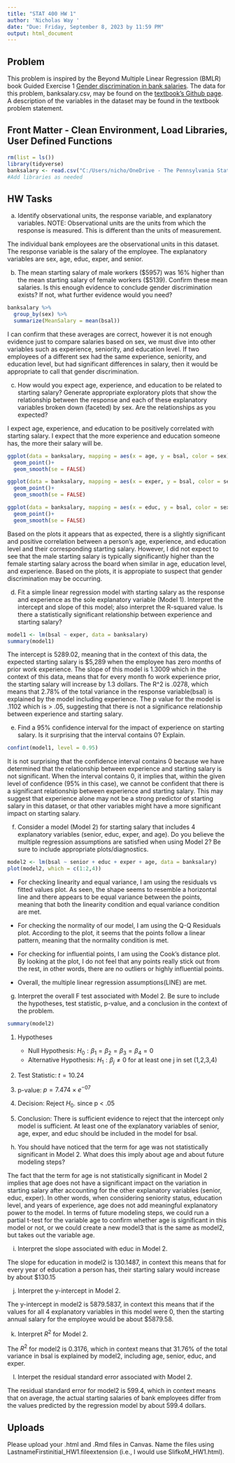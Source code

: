 ---
title: "STAT 400 HW 1"
author: 'Nicholas Way '
date: "Due: Friday, September 8, 2023 by 11:59 PM"
output: html_document
---

## Problem 

This problem is inspired by the Beyond Multiple Linear Regression (BMLR) book Guided Exercise 1 [Gender discrimination in bank salaries](https://bookdown.org/roback/bookdown-BeyondMLR/ch-MLRreview.html#guided-exercises). The data for this problem, banksalary.csv, may be found on the [textbook's Github page](https://github.com/proback/BeyondMLR). A description of the variables in the dataset may be found in the textbook problem statement. 

## Front Matter - Clean Environment, Load Libraries, User Defined Functions
```{r}
rm(list = ls())
library(tidyverse)
banksalary <- read.csv("C:/Users/nicho/OneDrive - The Pennsylvania State University/Stat 400/Homework/banksalary.csv")
#Add libraries as needed
```

## HW Tasks

a. Identify observational units, the response variable, and explanatory variables. NOTE: Observational units are the units from which the response is measured. This is different than the units of measurement.

The individual bank employees are the observational units in this dataset. The response variable is the salary of the employee. The explanatory variables are sex, age, educ, exper, and senior.

b. The mean starting salary of male workers (\$5957) was 16% higher than the mean starting salary of female workers (\$5139). Confirm these mean salaries. Is this enough evidence to conclude gender discrimination exists? If not, what further evidence would you need?

```{r}
banksalary %>%
  group_by(sex) %>%
  summarize(MeanSalary = mean(bsal))
```

I can confirm that these averages are correct, however it is not enough evidence just to compare salaries based on sex, we must dive into other variables such as experience, seniority, and education level. If two employees of a different sex had the same experience, seniority, and education level, but had significant differences in salary, then it would be appropriate to call that gender discrimination.

c. How would you expect age, experience, and education to be related to starting salary? Generate appropriate exploratory plots that show the relationship between the response and each of these explanatory variables broken down (faceted) by sex. Are the relationships as you expected? 

I expect age, experience, and education to be positively correlated with starting salary. I expect that the more experience and education someone has, the more their salary will be.

```{r}
ggplot(data = banksalary, mapping = aes(x = age, y = bsal, color = sex)) +
  geom_point()+
  geom_smooth(se = FALSE)

ggplot(data = banksalary, mapping = aes(x = exper, y = bsal, color = sex)) +
  geom_point()+
  geom_smooth(se = FALSE)

ggplot(data = banksalary, mapping = aes(x = educ, y = bsal, color = sex)) +
  geom_point()+
  geom_smooth(se = FALSE)
```

Based on the plots it appears that as expected, there is a slightly significant and positive correlation between a person's age, experience, and education level and their corresponding starting salary. However, I did not expect to see that the male starting salary is typically significantly higher than the female starting salary across the board when similar in age, education level, and experience. Based on the plots, it is appropiate to suspect that gender discrimination may be occurring.

d. Fit a simple linear regression model with starting salary as the response and experience as the sole explanatory variable (Model 1). Interpret the intercept and slope of this model; also interpret the R-squared value. Is there a statistically significant relationship between experience and starting salary?

```{r}
model1 <- lm(bsal ~ exper, data = banksalary)
summary(model1)
```
The intercept is 5289.02, meaning that in the context of this data, the expected starting salary is $5,289 when the employee has zero months of prior work experience. The slope of this model is 1.3009 which in the context of this data, means that for every month fo work experience prior, the starting salary will increase by 1.3 dollars. The R^2 is .0278, which means that 2.78% of the total variance in the response variable(bsal) is explained by the model including experience. The p value for the model is .1102 which is > .05, suggesting that there is not a significance relationship between experience and starting salary.

e. Find a 95\% confidence interval for the impact of experience on starting salary. Is it surprising that the interval contains 0? Explain.

```{r}
confint(model1, level = 0.95)
```

It is not surprising that the confidence interval contains 0 because we have determined that the relationship between experience and starting salary is not significant. When the interval contains 0, it implies that, within the given level of confidence (95% in this case), we cannot be confident that there is a significant relationship between experience and starting salary. This may suggest that experience alone may not be a strong predictor of starting salary in this dataset, or that other variables might have a more significant impact on starting salary.

f. Consider a model (Model 2) for starting salary that includes 4 explanatory variables (senior, educ, exper, and age). Do you believe the multiple regression assumptions are satisfied when using Model 2? Be sure to include appropriate plots/diagnostics.

```{r}
model2 <- lm(bsal ~ senior + educ + exper + age, data = banksalary)
plot(model2, which = c(1:2,4))
```

- For checking linearity and equal variance, I am using the residuals vs fitted values plot. As seen, the shape seems to resemble a horizontal line and there appears to be equal variance between the points, meaning that both the linearity condition and equal variance condition are met.

- For checking the normality of our model, I am using the Q-Q Residuals plot. According to the plot, it seems that the points follow a linear pattern, meaning that the normality condition is met. 

- For checking for influential points, I am using the Cook's distance plot. By looking at the plot, I do not feel that any points really stick out from the rest, in other words, there are no outliers or highly influential points.

- Overall, the multiple linear regression assumptions(LINE) are met.

g. Interpret the overall F test associated with Model 2. Be sure to include the hypotheses, test statistic, p-value, and a conclusion in the context of the problem.

```{r}
summary(model2)
```

1. Hypotheses
    - Null Hypothesis: $H_0: \beta_1 = \beta_2 = \beta_3 = \beta_4 = 0$
    - Alternative Hypothesis: $H_1: \beta_j \ne 0$ for at least one j in set (1,2,3,4)

2. Test Statistic: $t=10.24$

3. p-value: $p = 7.474 \times e^{-07}$

4. Decision: Reject $H_0$. since p < .05

5. Conclusion: There is sufficient evidence to reject that the intercept only model is sufficient. At least one of the explanatory variables of senior, age, exper, and educ should be included in the model for bsal.

h. You should have noticed that the term for age was not statistically significant in Model 2. What does this imply about age and about future modeling steps?

The fact that the term for age is not statistically significant in Model 2 implies that age does not have a significant impact on the variation in starting salary after accounting for the other explanatory variables (senior, educ, exper). In other words, when considering seniority status, education level, and years of experience, age does not add meaningful explanatory power to the model. In terms of future modeling steps, we could run a partial t-test for the variable age to confirm whether age is significant in this model or not, or we could create a new model3 that is the same as model2, but takes out the variable age.

i. Interpret the slope associated with educ in Model 2.

The slope for education in model2 is 130.1487, in context this means that for every year of education a person has, their starting salary would increase by about $130.15

j. Interpret the y-intercept in Model 2.

The y-intercept in model2 is 5879.5837, in context this means that if the values for all 4 explanatory variables in this model were 0, then the starting annual salary for the employee would be about $5879.58.

k. Interpret $R^2$ for Model 2.

The $R^2$ for model2 is 0.3176, which in context means that 31.76% of the total variance in bsal is explained by model2, including age, senior, educ, and exper.

l. Interpet the residual standard error associated with Model 2. 

The residual standard error for model2 is 599.4, which in context means that on average, the actual starting salaries of bank employees differ from the values predicted by the regression model by about 599.4 dollars.

## Uploads
Please upload your .html and .Rmd files in Canvas. Name the files using LastnameFirstinitial_HW1.fileextension (i.e., I would use SlifkoM_HW1.html).